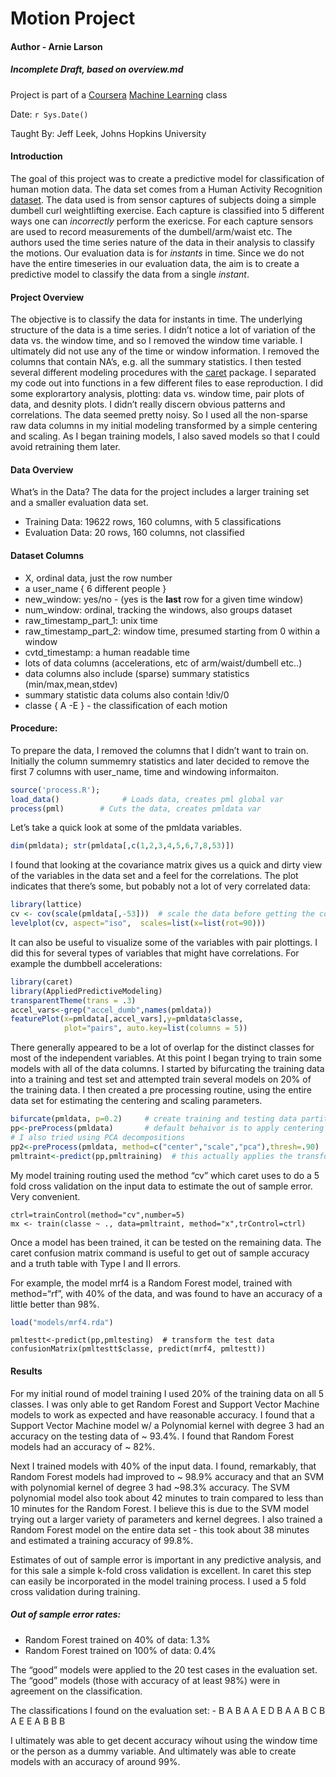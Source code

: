 
Motion Project
==============

#### Author - Arnie Larson

##### Incomplete Draft, based on overview.md

Project is part of a [Coursera](www.coursera.org) [Machine Learning](https://class.coursera.org/predmachlearn-034) class

Date: `r Sys.Date()`

Taught By: Jeff Leek, Johns Hopkins University

#### Introduction
The goal of this project was to create a predictive model for classification of human motion data.  The data set comes from a Human Activity Recognition [dataset](http://groupware.les.inf.puc-rio.br/har).  The data used is from sensor captures of subjects doing a simple dumbell curl weightlifting exercise.  Each capture is classified into 5 different ways one can *incorrectly* perform the exericse.  For each capture sensors are used to record measurements of the dumbell/arm/waist etc.  The authors used the time series nature of the data in their analysis to classify the motions.  Our evaluation data is for *instants* in time.  Since we do not have the entire timeseries in our evaluation data, the aim is to create a predictive model to classify the data from a single *instant*.


#### Project Overview
The objective is to classify the data for instants in time.  The underlying structure of the data is a time series.  I didn't notice a lot of variation of the data vs. the window time, and so I removed the window time variable.  I ultimately did not use any of the time or window information.  I removed the columns that contain NA's, e.g. all the summary statistics.  I then tested several different modeling procedures with the  [caret](http://topepo.github.io/caret/index.html) package.  I separated my code out into functions in a few different files to ease reproduction.  I did some explorartory analysis, plotting: data vs. window time, pair plots of data, and desnity plots.  I didn't really discern obvious patterns and correlations.  The data seemed pretty noisy.  So I used all the non-sparse raw data columns in my initial modeling transformed by a simple centering and scaling.  As I began training models, I also saved models so that I could avoid retraining them later.  


#### Data Overview
What's in the Data?  The data for the project includes a larger training set and a smaller evaluation data set.

- Training Data: 19622 rows, 160 columns, with 5 classifications
- Evaluation Data: 20 rows, 160 columns, not classified
  
#### Dataset Columns
- X, ordinal data, just the row number
- a user_name { 6 different people }
- new_window: yes/no - (yes is the **last** row for a given time window)
- num_window: ordinal, tracking the windows, also groups dataset
- raw_timestamp_part_1: unix time
- raw_timestamp_part_2: window time, presumed starting from 0 within a window
- cvtd_timestamp: a human readable time
- lots of data columns (accelerations, etc of arm/waist/dumbell etc..)
- data columns also include (sparse) summary statistics (min/max,mean,stdev)
- summary statistic data colums also contain !div/0
- classe { A -E } - the classification of each motion


####  Procedure:

To prepare the data, I removed the columns that I didn't want to train on.  Initially the column summemry statistics and later decided to remove the first 7 columns with user_name, time and windowing informaiton.  
```r
source('process.R');
load_data()              # Loads data, creates pml global var
process(pml)        # Cuts the data, creates pmldata var
```

Let's take a quick look at some of the pmldata variables. 

```r
dim(pmldata); str(pmldata[,c(1,2,3,4,5,6,7,8,53)])
```

I found that looking at the covariance matrix gives us a quick and dirty view of the variables in the data set and a feel for the correlations.  The plot indicates that there's some, but pobably not a lot of very correlated data:

```r
library(lattice)
cv <- cov(scale(pmldata[,-53]))  # scale the data before getting the covariance 
levelplot(cv, aspect="iso",  scales=list(x=list(rot=90)))
```

It can also be useful to visualize some of the variables with pair plottings.  I did this for several types of variables that might have correlations.  For example the dumbbell accelerations:

```r
library(caret)
library(AppliedPredictiveModeling)
transparentTheme(trans = .3)
accel_vars<-grep("accel_dumb",names(pmldata))
featurePlot(x=pmldata[,accel_vars],y=pmldata$classe, 
            plot="pairs", auto.key=list(columns = 5)) 
```

There generally appeared to be a lot of overlap for the distinct classes for most of the independent variables.   At this point I began trying to train some models with all of the data columns.  I started by bifurcating the training data into a training and test set and attempted train several models on 20% of the training data.  I then created a pre processing routine, using the entire data set for estimating the centering and scaling parameters.

```r
bifurcate(pmldata, p=0.2)     # create training and testing data partitions
pp<-preProcess(pmldata)       # default behaivor is to apply centering and scaling
# I also tried using PCA decompositions
pp2<-preProcess(pmldata, method=c("center","scale","pca"),thresh=.90)
pmltraint<-predict(pp,pmltraining)  # this actually applies the transformation
```

My model training routing used the method "cv" which caret uses to do a 5 fold cross validation on the input data to estimate the out of sample error.  Very convenient.
```
ctrl=trainControl(method="cv",number=5)
mx <- train(classe ~ ., data=pmltraint, method="x",trControl=ctrl)
```
Once a model has been trained, it can be tested on the remaining data.  The caret confusion matrix command is useful to get out of sample accuracy and a truth table with Type I and II errors.  

For example, the model mrf4 is a Random Forest model, trained with method="rf", with 40% of the data, and was found to have an accuracy of a little better than 98%.  

```r
load("models/mrf4.rda")
```

```r_confusion
pmltestt<-predict(pp,pmltesting)  # transform the test data
confusionMatrix(pmltestt$classe, predict(mrf4, pmltestt))
```

#### Results

For my initial round of model training I used 20% of the training data on all 5 classes.  I was only able to get Random Forest and Support Vector Machine models to work as expected and have reasonable accuracy.  I found that a Support Vector Machine model w/ a Polynomial kernel with degree 3 had an accuracy on the testing data of ~ 93.4%.  I found that Random Forest models had an accuracy of ~ 82%.  

Next I trained models with 40% of the input data.  I found, remarkably, that Random Forest models had improved to ~ 98.9% accuracy and that an SVM with polynomial kernel of degree 3 had ~98.3% accuracy.  The SVM polynomial model also took about 42 minutes to train compared to less than 10 minutes for the Random Forest.  I believe this is due to the SVM model trying out a larger variety of parameters and kernel degrees.  I also trained a Random Forest model on the entire data set - this took about 38 minutes and estimated a training accuracy of 99.8%.  

Estimates of out of sample error is important in any predictive analysis, and for this sale a simple k-fold cross validation is excellent.  In caret this step can easily be incorporated in the model training process.  I used a 5 fold cross validation during training.

##### Out of sample error rates:
- Random Forest trained on 40% of data:   1.3%
- Random Forest trained on 100% of data:  0.4%

The "good" models were applied to the 20 test cases in the evaluation set.  The "good" models (those with accuracy of at least 98%) were in agreement on the classification.

The classifications I found on the evaluation set:
- B A B A A E D B A A B C B A E E A B B B

I ultimately was able to get decent accuracy wihout using the window time or the person as a dummy variable.  And ultimately was able to create models with an accuracy of around 99%.